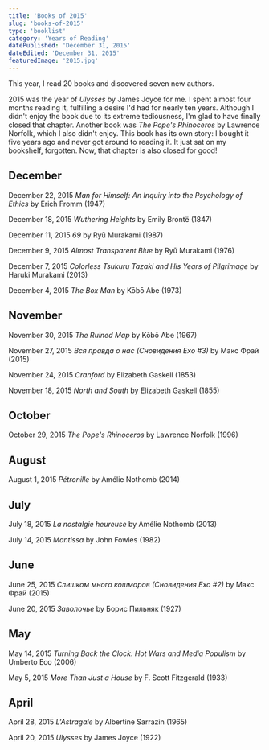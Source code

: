 ```yaml
---
title: 'Books of 2015'
slug: 'books-of-2015'
type: 'booklist'
category: 'Years of Reading'
datePublished: 'December 31, 2015'
dateEdited: 'December 31, 2015'
featuredImage: '2015.jpg'
---
```


This year, I read 20 books and discovered seven new authors.

2015 was the year of _Ulysses_ by James Joyce for me. I spent almost four months
reading it, fulfilling a desire I'd had for nearly ten years. Although I didn't
enjoy the book due to its extreme tediousness, I'm glad to have finally closed
that chapter. Another book was _The Pope's Rhinoceros_ by Lawrence Norfolk,
which I also didn't enjoy. This book has its own story: I bought it five years
ago and never got around to reading it. It just sat on my bookshelf, forgotten.
Now, that chapter is also closed for good!

## December

December 22, 2015 _Man for Himself: An Inquiry into the Psychology of Ethics_ by
Erich Fromm (1947)

December 18, 2015 _Wuthering Heights_ by Emily Brontë (1847)

December 11, 2015 _69_ by Ryū Murakami (1987)

December 9, 2015 _Almost Transparent Blue_ by Ryū Murakami (1976)

December 7, 2015 _Colorless Tsukuru Tazaki and His Years of Pilgrimage_ by
Haruki Murakami (2013)

December 4, 2015 _The Box Man_ by Kōbō Abe (1973)

## November

November 30, 2015 _The Ruined Map_ by Kōbō Abe (1967)

November 27, 2015 _Вся правда о нас (Сновидения Ехо #3)_ by Макс Фрай (2015)

November 24, 2015 _Cranford_ by Elizabeth Gaskell (1853)

November 18, 2015 _North and South_ by Elizabeth Gaskell (1855)

## October

October 29, 2015 _The Pope's Rhinoceros_ by Lawrence Norfolk (1996)

## August

August 1, 2015 _Pétronille_ by Amélie Nothomb (2014)

## July

July 18, 2015 _La nostalgie heureuse_ by Amélie Nothomb (2013)

July 14, 2015 _Mantissa_ by John Fowles (1982)

## June

June 25, 2015 _Слишком много кошмаров (Сновидения Ехо #2)_ by Макс Фрай (2015)

June 20, 2015 _Заволочье_ by Борис Пильняк (1927)

## May

May 14, 2015 _Turning Back the Clock: Hot Wars and Media Populism_ by Umberto
Eco (2006)

May 5, 2015 _More Than Just a House_ by F. Scott Fitzgerald (1933)

## April

April 28, 2015 _L'Astragale_ by Albertine Sarrazin (1965)

April 20, 2015 _Ulysses_ by James Joyce (1922)
